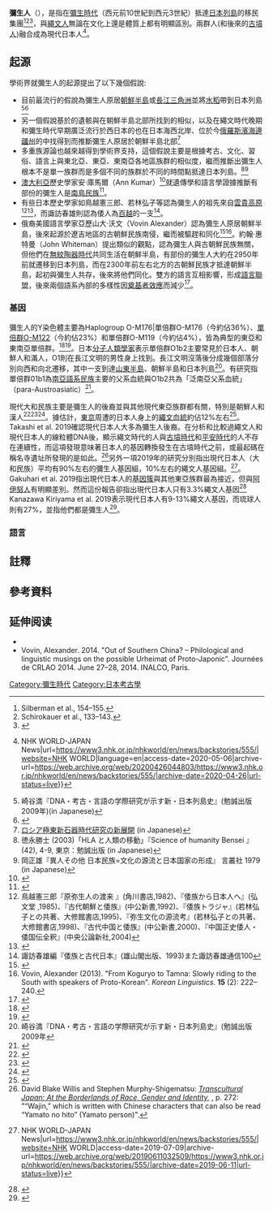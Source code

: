 '''彌生人'''（{{jpn|j=弥生人|hg=やよいじん|rm=Yayoi-jin}}），是指在[[彌生時代|彌生時代]]（西元前10世紀到西元3世紀）抵達[[日本列島|日本列島]]的移民集團<ref name="Silberman2012">Silberman et al., 154–155.</ref><ref name="SchirokauerBrown2012">Schirokauer et al., 133–143.</ref><ref name="Shinya">{{cite journal |url=http://www.seaa-web.org/bul-essay-01.htm |title=A Comment on the Yayoi Period Dating Controversy |journal=Bulletin of the Society for East Asian Archaeology |surname=Shōda |given=Shinya |year=2007 |volume=1 |access-date=2020-02-16 |archive-url=https://web.archive.org/web/20190801234503/http://www.seaa-web.org/bul-essay-01.htm |archive-date=2019-08-01 |url-status=live }}</ref>，與[[繩文人|繩文人]]無論在文化上還是體質上都有明顯區別。兩群人(和後來的[[古墳人|古墳人]])融合成為現代日本人<ref>{{Cite web|title='Jomon woman' helps solve Japan's genetic mystery {{!}} NHK WORLD-JAPAN News|url=https://www3.nhk.or.jp/nhkworld/en/news/backstories/555/|website=NHK WORLD|language=en|access-date=2020-05-06|archive-url=https://web.archive.org/web/20200426044803/https://www3.nhk.or.jp/nhkworld/en/news/backstories/555/|archive-date=2020-04-26|url-status=live}}</ref>。

== 起源 ==

學術界就彌生人的起源提出了以下幾個假說:

* 目前最流行的假說為彌生人原居[[朝鮮半島|朝鮮半島]]或[[長江三角洲|長江三角洲]]並將[[水稻|水稻]]帶到日本列島<ref name="Sakitani">崎谷満『DNA・考古・言語の学際研究が示す新・日本列島史』(勉誠出版　2009年)(in Japanese)</ref><ref>{{Cite web | url=http://www.trussel.com/prehist/news111.htm | title=Yayoi linked to Yangtze area | access-date=2018-02-14 | archive-url=https://web.archive.org/web/20170222044801/http://www.trussel.com/prehist/news111.htm | archive-date=2017-02-22 | url-status=live }}</ref>
* 另一個假說基於{{tsl|ja|土井ヶ浜遺跡|土井濱遺跡}}的遺骸與在朝鮮半島北部所找到的相似，以及在繩文時代晚期和彌生時代早期廣泛流行於西日本的{{tsl|ja|刻目突帯文土器|刻目突帶文陶器}}也在日本海西北岸、位於今[[俄羅斯|俄羅斯]][[濱海邊疆州|濱海邊疆州]]的{{tsl|ja|シニガイ文化||シニ・ガイ文化}}中找得到而推斷彌生人原居於朝鮮半島北部<ref>[http://21coe.kokugakuin.ac.jp/modules/wfsection/article.php?articleid=66 ロシア極東新石器時代研究の新展開] {{Webarchive|url=https://web.archive.org/web/20170826072646/http://21coe.kokugakuin.ac.jp/modules/wfsection/article.php?articleid=66 |date=2017-08-26 }} (in Japanese)</ref>
* 多重族源論也越來越得到學術界支持，這個假說主要是根據考古、文化、習俗、語言上與東北亞、東亞、東南亞各地區族群的相似度，繼而推斷出彌生人根本不是單一族群而是多個不同的族群於不同的時間點抵達日本列島。<ref>徳永勝士 (2003)「HLA と人類の移動」『Science of humanity Bensei 』(42), 4-9, 東京：勉誠出版 (in Japanese)</ref><ref>岡正雄『異人その他 日本民族=文化の源流と日本国家の形成』 言叢社 1979 (in Japanese)</ref>
* [[澳大利亞|澳大利亞]]歷史學家安·庫馬爾（Ann Kumar）<ref group="note">{{cite web |url= https://researchers.anu.edu.au/researchers/kumar-al |title= Professor Ann Kumar |author= Director (Research Services Division) |date= 2019-07-20 |quote= Professor Ann Kumar, [[Bachelor_of_Arts|BA]] Hons ([[Australian_National_University|ANU]]), [[Doctor_of_Philosophy|PhD]] (ANU). Visiting Fellow. School of Culture, History & Language. ANU College of Asia and the Pacific. |access-date= 2019-07-20 |archive-url= https://web.archive.org/web/20190720045232/https://researchers.anu.edu.au/researchers/kumar-al |archive-date= 2019-07-20 |url-status= live }}</ref>就遺傳學和語言學證據推斷有部份的彌生人是[[南島民族|南島民族]]<ref>{{Cite news |url=https://www.languagesoftheworld.info/historical-linguistics/javanese-influence-on-japanese.html |title=Javanese influence on Japanese - Languages Of The World |date=2011-05-09 |work=Languages Of The World |access-date=2018-07-25 |archive-url=https://web.archive.org/web/20180725122936/https://www.languagesoftheworld.info/historical-linguistics/javanese-influence-on-japanese.html |archive-date=2018-07-25 |url-status=live }}</ref>。
* 有些日本歷史學家如鳥越憲三郎、若林弘子等認為彌生人的祖先來自[[雲貴高原|雲貴高原]]<ref>鳥越憲三郎『原弥生人の渡来 』(角川書店,1982)、『倭族から日本人へ』(弘文堂 ,1985)、『古代朝鮮と倭族』(中公新書,1992)、『倭族トラジャ』(若林弘子との共著、大修館書店,1995)、『弥生文化の源流考』(若林弘子との共著、大修館書店,1998)、『古代中国と倭族』(中公新書,2000)、『中国正史倭人・倭国伝全釈』(中央公論新社,2004)</ref><ref group="note">{{cite web |url= https://researchmap.jp/read0049668/ |title= SUWA Haruo (諏訪春雄) |date= 2018-01-18 |access-date= 2021-06-12 |archive-date= 2022-01-21 |archive-url= https://web.archive.org/web/20220121023531/https://researchmap.jp/read0049668/ |dead-url= no }}</ref>，而諏訪春雄則認為倭人為[[百越|百越]]的一支<ref>諏訪春雄編『倭族と古代日本』(雄山閣出版、1993)また諏訪春雄通信100</ref>。
* 俄裔美國語言學家亞歷山大·沃文（Vovin Alexander）認為彌生人原居朝鮮半島，後來起源於遼吉地區的古朝鮮民族南侵，繼而被驅趕和同化<ref name=":0">{{Cite journal|last=Janhunen |first=Juha |date=2010 |title=Reconstructing the Language Map of Prehistorical Northeast Asia |journal=Studia Orientalia |number=108 |pages=281–304 |quote=... there are strong indications that the neighbouring Baekje state (in the southwest) was predominantly Japonic-speaking until it was linguistically Koreanized.}}</ref><ref name=":1">Vovin, Alexander (2013). "From Koguryo to Tamna: Slowly riding to the South with speakers of Proto-Korean". ''Korean Linguistics''. '''15''' (2): 222–240.</ref>。約翰·惠特曼（John Whiteman）提出類似的觀點，認為彌生人與古朝鮮民族無關，但他們在[[無紋陶器時代|無紋陶器時代]]共同生活在朝鮮半島，有部份的彌生人大約在2950年前就遷移到日本列島，而在2300年前左右北方的古朝鮮民族才抵達朝鮮半島，起初與彌生人共存，後來將他們同化。雙方的語言互相影響，形成[[語言聯盟|語言聯盟]]，後來兩個語系內部的多樣性因[[奠基者效應|奠基者效應]]而減少<ref>{{Cite journal|last=Whitman|first=John|date=2011-12-01|title=Northeast Asian Linguistic Ecology and the Advent of Rice Agriculture in Korea and Japan|journal=Rice|volume=4|issue=3|pages=149–158|doi=10.1007/s12284-011-9080-0|issn=1939-8433|doi-access=free}}</ref>。

=== 基因 ===
彌生人的Y染色體主要為Haplogroup O-M176|單倍群O-M176（今約佔36%）、[[單倍群O-M122|單倍群O-M122]]（今約佔23%）和單倍群O-M119（今約佔4%），皆為典型的東亞和東南亞單倍群。<ref>{{Cite journal|last1=Nonaka|first1=I.|last2=Minaguchi|first2=K.|last3=Takezaki|first3=N.|date=2007|title=Y-chromosomal Binary Haplogroups in the Japanese Population and their Relationship to 16 Y-STR Polymorphisms|journal=Annals of Human Genetics|volume=71|issue=4|pages=480–495|doi=10.1111/j.1469-1809.2006.00343.x|pmid=17274803|issn=1469-1809|hdl=10130/491|s2cid=1041367|hdl-access=free}}</ref><ref>{{Cite journal|last1=Kutanan|first1=Wibhu|last2=Chakraborty|first2=Ranajit|last3=Eisenberg|first3=Arthur|last4=Sun|first4=Jie|last5=Chantawannakul|first5=Panuwan|last6=Ghirotto|first6=Silvia|last7=Pittayaporn|first7=Pittayawat|last8=Srikummool|first8=Metawee|last9=Srithawong|first9=Suparat|date=July 2015|title=Genetic and linguistic correlation of the Kra–Dai-speaking groups in Thailand|journal=Journal of Human Genetics|volume=60|issue=7|pages=371–380|doi=10.1038/jhg.2015.32|pmid=25833471|s2cid=21509343|issn=1435-232X}}</ref>。日本[[分子人類學家|分子人類學家]]{{tsl|ja|崎谷満|崎谷滿}}表示單倍群O1b2主要常見於日本人、朝鮮人和滿人，O1則在長江文明的男性身上找到。長江文明沒落後分成幾個部落分別向西和向北遷移，其中一支到達[[山東半島|山東半島]]、朝鮮半島和日本列島<ref>崎谷満『DNA・考古・言語の学際研究が示す新・日本列島史』(勉誠出版 2009年</ref>。有研究指單倍群01b1為[[南亞語系|南亞語系民族]]主要的父系血統與O1b2共為「泛南亞父系血統」（para-Austroasiatic）<ref>{{Cite book|url=https://books.google.com/books?id=5Z5BDwAAQBAJ&q=japonic+austroasiatic&pg=PA207|title=Language Dispersal Beyond Farming|last1=Robbeets|first1=Martine|last2=Savelyev|first2=Alexander|date=2017-12-21|publisher=John Benjamins Publishing Company|isbn=9789027264640|access-date=2021-06-12|archive-date=2021-07-11|archive-url=https://web.archive.org/web/20210711070815/https://books.google.com/books?id=5Z5BDwAAQBAJ&q=japonic+austroasiatic&pg=PA207|dead-url=no}}</ref>。

現代大和民族主要是彌生人的後裔並與其他現代東亞族群都有關，特別是朝鮮人和漢人<ref>{{cite journal |author1= Siska, Veronika |author2= Jones, Eppie Ruth |author3= Jeon, Sungwon |author4= Bhak, Youngjune |author5= Kim, Hak-Min |author6= Cho, Yun Sung |author7= Kim, Hyunho |author8= Lee, Kyusang |author9= Veselovskaya, Elizaveta |author10= Balueva, Tatiana |author11= Gallego-Llorente, Marcos |author12= Hofreiter, Michael |author13= Bradley, Daniel G. |author14= Eriksson, Anders |author15= Pinhasi, Ron |author16= Bhak, Jong |author17= Manica, Andrea |title= Genome-wide data from two early Neolithic East Asian individuals dating to 7700 years ago |journal= [[Science_Advances|Science Advances]] |volume= 3 |issue= 2 |pages= e1601877 |url= |publication-date= February 1, 2017 |doi= 10.1126/sciadv.1601877 |pmid= 28164156 |pmc= 5287702 |bibcode= 2017SciA....3E1877S |year= 2017 |archive-url= https://web.archive.org/web/20191224045038/https://advances.sciencemag.org/content/advances/3/2/e1601877.full.pdf |archive-date= December 24, 2019 |url-status= live }}</ref><ref>{{cite journal |author1= Wang, Yuchen |author2= Lu Dongsheng |author3= Chung Yeun-Jun |author4= Xu Shuhua |title= Genetic structure, divergence and admixture of Han Chinese, Japanese and Korean populations |journal= Hereditas |volume= 155 |page= 19 |year= 2018 |url= |doi= 10.1186/s41065-018-0057-5 |pmid= 29636655 |pmc= 5889524 |archive-url= https://web.archive.org/web/20180703050512/https://link.springer.com/content/pdf/10.1186%2Fs41065-018-0057-5.pdf |archive-date= 2018-07-03 |url-status= live }}</ref><ref>{{Cite journal |last1=Wang |first1=Yuchen  |last2= Lu |first2=Dongsheng |last3=Chung |first3=Yeun-Jun  |last4=Xu |first4=Shuhua |title=Genetic structure, divergence and admixture of Han Chinese, Japanese and Korean populations |journal=Hereditas |volume=155  |page=19  |publication-date=April 6, 2018|doi=10.1186/s41065-018-0057-5  |pmid=29636655  |pmc=5889524  |year=2018  }}</ref>。據估計，[[東京|東京]]周遭的日本人身上的[[繩文人|繩文血統]]約佔12%左右<ref>{{Cite web|url=https://www.yomiuri.co.jp/fukayomi/20171214-OYT8T50003/|title=「縄文人」は独自進化したアジアの特異集団だった！: 深読み|date=2017-12-15|website=読売新聞オンライン|language=ja|access-date=2019-04-17|archive-url=https://web.archive.org/web/20190417151409/https://www.yomiuri.co.jp/fukayomi/20171214-OYT8T50003/|archive-date=2019-04-17|url-status=live}}</ref>。Takashi et al. 2019確認現代日本人大多為彌生人後裔。在分析和比較過繩文人和現代日本人的線粒體DNA後，顯示繩文時代的人與[[古墳時代|古墳時代]]和[[平安時代|平安時代]]的人不存在連續性，而這項發現意味著日本人的基因轉換發生在古墳時代之前，或最起碼在稱名寺遺址所發現的是如此。<ref name="google272">David Blake Willis and Stephen Murphy-Shigematsu: [https://books.google.com/books?id=G2XPcHdz5DwC&pg=PA272 ''Transcultural Japan: At the Borderlands of Race, Gender and Identity,''] {{Webarchive|url=https://web.archive.org/web/20170106021946/https://books.google.com/books?id=G2XPcHdz5DwC&pg=PA272 |date=2017-01-06 }}, p. 272: "“Wajin,” which is written with Chinese characters that can also be read “Yamato no hito” (Yamato person)".</ref>{{Quote|text=最近的研究透露繩文人和其他人口有別，包括現代日本人。|sign=Takahashi et al. 2019|source=(Adachi et al., 2011; Adachi and Nara, 2018)|title=}}另外一項2019年的研究分別指出現代日本人（大和民族）平均有90%左右的彌生人基因組，10%左右的繩文人基因組。<ref>{{cite web|title='Jomon woman' helps solve Japan's genetic mystery {{!}} NHK WORLD-JAPAN News|url=https://www3.nhk.or.jp/nhkworld/en/news/backstories/555/|website=NHK WORLD|access-date=2019-07-09|archive-url=https://web.archive.org/web/20190611032509/https://www3.nhk.or.jp/nhkworld/en/news/backstories/555/|archive-date=2019-06-11|url-status=live}}</ref>。Gakuhari et al. 2019指出現代日本人的[[基因簇|基因簇]]與其他東亞族群最為接近，但與[[阿伊努人|阿伊努人]]有明顯差別。然而這份報告卻指出現代日本人只有3.3%繩文人基因<ref>{{Cite journal|last1=Gakuhari|first1=Takashi|last2=Nakagome|first2=Shigeki|last3=Rasmussen|first3=Simon|last4=Allentoft|first4=Morten|last5=Sato|first5=Takehiro|last6=Korneliussen|first6=Thorfinn|last7=Chuinneagáin|first7=Blánaid|last8=Matsumae|first8=Hiromi|last9=Koganebuchi|first9=Kae|last10=Schmidt|first10=Ryan|last11=Mizushima|first11=Souichiro|date=March 15, 2019|orig-year=2019|title=Jomon genome sheds light on East Asian population history|url=https://www.biorxiv.org/content/biorxiv/early/2019/03/15/579177.full.pdf|publisher=[[bioRxiv|bioRxiv]]|publication-date=March 15, 2019|pages=3–5|journal=|access-date=2021-06-12|archive-date=2022-01-22|archive-url=https://web.archive.org/web/20220122052845/https://www.biorxiv.org/content/biorxiv/early/2019/03/15/579177.full.pdf|dead-url=no}}</ref> Kanazawa Kiriyama et al. 2019表示現代日本人有9-13%繩文人基因，而琉球人則有27%，並指他們都是彌生人<ref>{{Cite web |url=https://www.jstage.jst.go.jp/article/ase/advpub/0/advpub_190415/_pdf/-char/en |title=Late Jomon male and female genome sequences from the Funadomari site in Hokkaido, Japan - Hideaki Kanzawa-Kiriyama, Department of Anthropology, National Museum of Nature and Science 2018/2019en |access-date=2021-06-12 |archive-date=2021-04-25 |archive-url=https://web.archive.org/web/20210425083308/https://www.jstage.jst.go.jp/article/ase/advpub/0/advpub_190415/_pdf/-char/en |dead-url=no }}</ref>。

=== 語言 ===
{{Main|日本-琉球語系}}

== 註釋 ==
{{Reflist|group=note}}

==參考資料==
{{reflist}}

== 延伸阅读 ==
*{{lang|ja|中国江南・江淮の古人骨－渡来系弥生人の原郷をたずねる－山口　敏・中嶋孝博　2007年}}
* Vovin, Alexander. 2014. "Out of Southern China? – Philological and linguistic musings on the possible Urheimat of Proto-Japonic". Journées de CRLAO 2014. June 27–28, 2014. INALCO, Paris.

{{日本民族}}

[[Category:彌生時代|Category:彌生時代]]
[[Category:日本考古學|Category:日本考古學]]